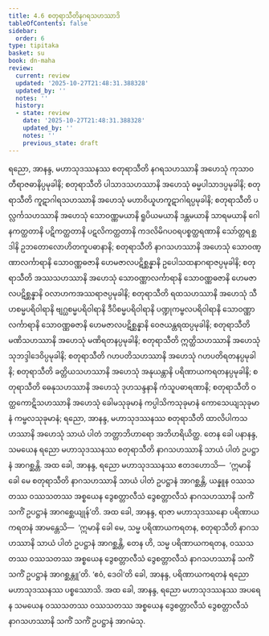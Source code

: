 ```yaml
---
title: 4.6 စတုရာသီတိနဂရသဟဿာဒိ
tableOfContents: false
sidebar:
  order: 6
type: tipitaka
basket: su
book: dn-maha
review:
  current: review
  updated: '2025-10-27T21:48:31.388328'
  updated_by: ''
  notes: ''
  history:
  - state: review
    date: '2025-10-27T21:48:31.388328'
    updated_by: ''
    notes: ''
    previous_state: draft
---
```



<ReviewStatus review={frontmatter.review} showDetails={true} />

<HypothesisAnnotation frontmatter={frontmatter} />

<DynamicBreadcrumb />

<Division number="263" book="dn-maha" e="ch" v="7" p="153">

<Paragraph number="579" book="dn-maha">
ရညော, အာနန္ဒ, မဟာသုဒဿနဿ စတုရာသီတိ နဂရသဟဿာနိ အဟေသုံ ကုသာဝတီရာဇဓာနိပ္ပမုခါနိ; စတုရာသီတိ ပါသာဒသဟဿာနိ အဟေသုံ ဓမ္မပါသာဒပ္ပမုခါနိ; စတုရာသီတိ ကူဋာဂါရသဟဿာနိ အဟေသုံ မဟာဝိယူဟကူဋာဂါရပ္ပမုခါနိ; စတုရာသီတိ ပလ္လင်္ကသဟဿာနိ အဟေသုံ သောဝဏ္ဏမယာနိ ရူပိယမယာနိ ဒန္တမယာနိ သာရမယာနိ ဂေါနကတ္ထတာနိ ပဋိကတ္ထတာနိ ပဋလိကတ္ထတာနိ ကဒလိမိဂပဝရပစ္စတ္ထရဏာနိ သော်တ္တရစ္ဆဒါနိ ဥဘတောလောဟိတကူပဓာနာနိ; စတုရာသီတိ နာဂသဟဿာနိ အဟေသုံ သောဝဏ္ဏာလင်္ကာရာနိ သောဝဏ္ဏဓဇာနိ ဟေမဇာလပဋိစ္ဆန္နာနိ ဥပေါသထနာဂရာဇပ္ပမုခါနိ; စတုရာသီတိ အဿသဟဿာနိ အဟေသုံ သောဝဏ္ဏာလင်္ကာရာနိ သောဝဏ္ဏဓဇာနိ ဟေမဇာလပဋိစ္ဆန္နာနိ ဝလာဟကအဿရာဇပ္ပမုခါနိ; စတုရာသီတိ ရထသဟဿာနိ အဟေသုံ သီဟစမ္မပရိဝါရာနိ ဗျဂ္ဃစမ္မပရိဝါရာနိ ဒီပိစမ္မပရိဝါရာနိ ပဏ္ဍုကမ္ဗလပရိဝါရာနိ သောဝဏ္ဏာလင်္ကာရာနိ သောဝဏ္ဏဓဇာနိ ဟေမဇာလပဋိစ္ဆန္နာနိ ဝေဇယန္တရထပ္ပမုခါနိ; စတုရာသီတိ မဏိသဟဿာနိ အဟေသုံ မဏိရတနပ္ပမုခါနိ; စတုရာသီတိ ဣတ္ထိသဟဿာနိ အဟေသုံ သုဘဒ္ဒါဒေဝိပ္ပမုခါနိ; စတုရာသီတိ ဂဟပတိသဟဿာနိ အဟေသုံ ဂဟပတိရတနပ္ပမုခါနိ; စတုရာသီတိ ခတ္တိယသဟဿာနိ အဟေသုံ အနုယန္တာနိ ပရိဏာယကရတနပ္ပမုခါနိ; စတုရာသီတိ ဓေနုသဟဿာနိ အဟေသုံ ဒုဟသန္ဒနာနိ ကံသူပဓာရဏာနိ; စတုရာသီတိ ဝတ္ထကောဋိသဟဿာနိ အဟေသုံ ခေါမသုခုမာနံ ကပ္ပါသိကသုခုမာနံ ကောသေယျသုခုမာနံ ကမ္ဗလသုခုမာနံ; ရညော, အာနန္ဒ, မဟာသုဒဿနဿ စတုရာသီတိ ထာလိပါကသဟဿာနိ အဟေသုံ သာယံ ပါတံ ဘတ္တာဘိဟာရော အဘိဟရိယိတ္ထ.
</Paragraph>

</Division>
<Division number="264" book="dn-maha" e="ch" v="7" p="154">

<Paragraph number="580" book="dn-maha">
တေန ခေါ ပနာနန္ဒ, သမယေန ရညော မဟာသုဒဿနဿ စတုရာသီတိ နာဂသဟဿာနိ သာယံ ပါတံ ဥပဋ္ဌာနံ အာဂစ္ဆန္တိ. အထ ခေါ, အာနန္ဒ, ရညော မဟာသုဒဿနဿ ဧတဒဟောသိ—  ‘ဣမာနိ ခေါ မေ စတုရာသီတိ နာဂသဟဿာနိ သာယံ ပါတံ ဥပဋ္ဌာနံ အာဂစ္ဆန္တိ, ယန္နူန ဝဿသတဿ ဝဿသတဿ အစ္စယေန ဒွေစတ္တာလီသံ ဒွေစတ္တာလီသံ နာဂသဟဿာနိ သကိံ သကိံ ဥပဋ္ဌာနံ အာဂစ္ဆေယျုန်’တိ. အထ ခေါ, အာနန္ဒ, ရာဇာ မဟာသုဒဿနော ပရိဏာယကရတနံ အာမန္တေသိ—  ‘ဣမာနိ ခေါ မေ, သမ္မ ပရိဏာယကရတန, စတုရာသီတိ နာဂသဟဿာနိ သာယံ ပါတံ ဥပဋ္ဌာနံ အာဂစ္ဆန္တိ, တေန ဟိ, သမ္မ ပရိဏာယကရတန, ဝဿသတဿ ဝဿသတဿ အစ္စယေန ဒွေစတ္တာလီသံ ဒွေစတ္တာလီသံ နာဂသဟဿာနိ သကိံ သကိံ ဥပဋ္ဌာနံ အာဂစ္ဆန္တူ’တိ. ‘ဧဝံ, ဒေဝါ’တိ ခေါ, အာနန္ဒ, ပရိဏာယကရတနံ ရညော မဟာသုဒဿနဿ ပစ္စဿောသိ. အထ ခေါ, အာနန္ဒ, ရညော မဟာသုဒဿနဿ အပရေန သမယေန ဝဿသတဿ ဝဿသတဿ အစ္စယေန ဒွေစတ္တာလီသံ ဒွေစတ္တာလီသံ နာဂသဟဿာနိ သကိံ သကိံ ဥပဋ္ဌာနံ အာဂမံသု.
</Paragraph>
</Division>